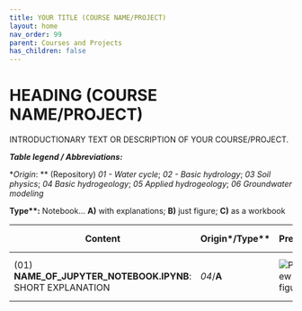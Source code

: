 ```yaml
---
title: YOUR TITLE (COURSE NAME/PROJECT)
layout: home
nav_order: 99
parent: Courses and Projects
has_children: false
---
```


# HEADING (COURSE NAME/PROJECT)

INTRODUCTIONARY TEXT OR DESCRIPTION OF YOUR COURSE/PROJECT.



**_Table legend / Abbreviations:_**

**Origin*: ** (Repository) _01 - Water cycle_; _02 - Basic hydrology_; _03 Soil physics_; _04 Basic hydrogeology_; _05 Applied hydrogeology_; _06 Groundwater modeling_

**Type\**:** Notebook...  **A)** with explanations; **B)** just figure; **C)** as a workbook 

|Content|Origin*/Type**|Preview|Access link| QR for access |
|-------|-----------|------| --- | --- |
|(01) **NAME_OF_JUPYTER_NOTEBOOK.IPYNB**: SHORT EXPLANATION| _04_/**A** |![Preview figure](./assets/images/YOUR_COURSE/pre/PRE_YOURCOURSEGWP01.png?raw=true)|[![Binder](./assets/images/NB_badge_logo.png)](https://mybinder.org/v2/gh/gw-inux/Jupyter-Notebooks/HEAD?urlpath=notebooks%2FFOLDER_IN_THE_REPOSITORY%2FNAME_OF_JUPYTER_NOTEBOOK.ipynb)[![Binder](./assets/images/VD_badge_logo.png)](https://mybinder.org/v2/gh/gw-inux/Jupyter-Notebooks/HEAD?urlpath=voila%2Frender%2FFOLDER_IN_THE_REPOSITORY%2FNAME_OF_JUPYTER_NOTEBOOK.ipynb)|![QR](./assets/images/YOUR_COURSE/qr/QR_YOURCOURSE01.png?raw=true)|

